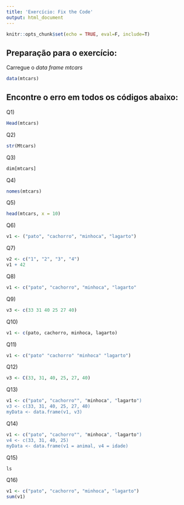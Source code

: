 ```yaml
---
title: 'Exercício: Fix the Code'
output: html_document
---
```


```r
knitr::opts_chunk$set(echo = TRUE, eval=F, include=T)

```
## Preparação para o exercício:

Carregue o _data frame_ _mtcars_

```r
data(mtcars)
```

## Encontre o erro em todos os códigos abaixo:

Q1)

```r
Head(mtcars)
```

Q2)

```r
str(Mtcars)
```

Q3)

```r
dim[mtcars]
```

Q4)

```r
nomes(mtcars)
```

Q5)

```r
head(mtcars, x = 10)
```

Q6)

```r
v1 <- ("pato", "cachorro", "minhoca", "lagarto")
```

Q7) 

```r
v2 <- c("1", "2", "3", "4")
v1 + 42
```

Q8)

```r
v1 <- c("pato", "cachorro", "minhoca", "lagarto"
```

Q9) 

```r
v3 <- c(33 31 40 25 27 40)
```

Q10)

```r
v1 <- c(pato, cachorro, minhoca, lagarto)
```

Q11)

```r
v1 <- c("pato" "cachorro" "minhoca" "lagarto")
```

Q12)

```r
v3 <- C(33, 31, 40, 25, 27, 40)
```

Q13)

```r
v1 <- c("pato", "cachorro"", "minhoca", "lagarto")
v3 <- c(33, 31, 40, 25, 27, 40)
myData <- data.frame(v1, v3)
```

Q14)

```r
v1 <- c("pato", "cachorro"", "minhoca", "lagarto")
v4 <- c(33, 31, 40, 25)
myData <- data.frame(v1 = animal, v4 = idade)
```

Q15)

```r
ls
```

Q16)

```r
v1 <- c("pato", "cachorro", "minhoca", "lagarto")
sum(v1)
```
